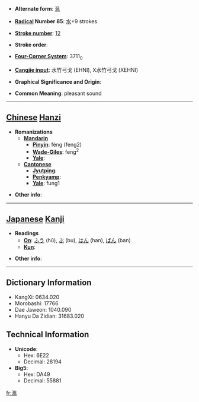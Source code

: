 * '''Alternate form''': [[沨]]

* '''[[Wiktionary:Chinese radical index| Radical]] Number 85''': [[Wiktionary:Chinese radical index 水|水]]+9 strokes

* '''[[Wiktionary:Chinese total strokes index|Stroke number]]''': [[Wiktionary:Chinese total strokes index 12|12]]

* '''Stroke order''': 

* '''[[Wiktionary:Chinese four corner index|Four-Corner System]]''': 3711<sub>0</sub>

* '''[[Wiktionary:Chinese Cangjie index|Cangjie input]]''': 水竹弓戈 (EHNI), X水竹弓戈 (XEHNI)

* '''Graphical Significance and Origin''': 

* '''Common Meaning''': pleasant sound

----

== [[Chinese]] [[Hanzi]] ==

* '''Romanizations'''
** '''[[Mandarin]]'''
*** '''[[Pinyin]]''': féng (feng2)
*** '''[[Wade-Giles]]''': feng<sup>2</sup>
*** '''[[Yale]]''': 
** '''[[Cantonese]]'''
*** '''[[Jyutping]]''':
*** '''[[Penkyamp]]''': 
*** '''[[Yale]]''': fung1

* '''Other info''': 

----

== [[Japanese]] [[Kanji]] ==

* '''Readings'''
** '''[[On]]''': [[ふう]] (hū), [[ぶ]] (bu), [[はん]] (han), [[ばん]] (ban)
** '''[[Kun]]''': 

* '''Other info''':  

----

== Dictionary Information ==

* KangXi: 0634.020
* Morobashi: 17766
* Dae Jaweon: 1040.090
* Hanyu Da Zidian: 31683.020

== Technical Information ==

* '''Unicode''':
** Hex: 6E22
** Decimal: 28194
* '''Big5''':
** Hex: DA49
** Decimal: 55881

[[fr:渢]]
